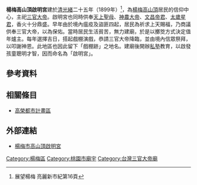 {{東亞廟宇
| name = 楊梅高山頂啟明宮
| img = 
| img_capt = 
| image_width = 
| location = {{ROC-TWN}}[[桃園市|桃園市]][[楊梅區|楊梅區]]高榮里18鄰幼獅路二段390-1號
| god = [[三官大帝|三官大帝]]
| type = 
| struct = 
| open_year = {{QIN}}[[光緒|光緒]]二十五年（1899年）
| cere_date = 
|
}}
'''楊梅高山頂啟明宮'''建於[[清|清]][[光緒|光緒]]二十五年（1899年）<ref>展望楊梅 亮麗新市紀第16頁</ref>，為[[楊梅高山頂|楊梅高山頂]]居民的信仰中心，主祀[[三官大帝|三官大帝]]。啟明宮也同時供奉[[天上聖母|天上聖母]]、[[神農大帝|神農大帝]]、[[文昌帝君|文昌帝君]]、[[太歲星君|太歲星君]]，香火十分鼎盛。早年由於境內瘟疫及盜匪四起，居民為祈求上天賜福，乃商議供奉三官大帝，以為保佑。當時居民生活貧苦，無力建廟，於是以擲筊方式決定值年爐主。每年選擇吉日，搭起戲棚演戲，恭請三官大帝降臨，並由境內信眾祭拜，以叩謝神恩。此地區也因此留下「戲棚跡」之地名。建廟後開辦[[私塾|私塾]]教育，以啟發孩童聰明才智，因而命名為「啟明宮」。

==參考資料==
{{reflist}}
==相關條目==
*[[高榮都市計畫區|高榮都市計畫區]]
==外部連結==
*[http://mypaper.pchome.com.tw/kuo283/post/1321726708 楊梅市高山頂啟明宮] {{Wayback|url=http://mypaper.pchome.com.tw/kuo283/post/1321726708 |date=20110420040221 }}

[[Category:楊梅區|Category:楊梅區]]
[[Category:桃園市廟宇|Category:桃園市廟宇]]
[[Category:台灣三官大帝廟|Category:台灣三官大帝廟]]